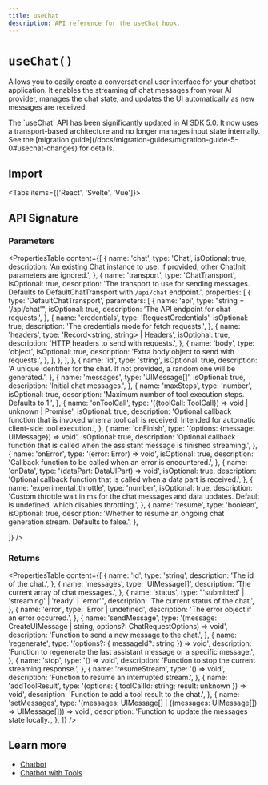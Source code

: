 ```yaml
---
title: useChat
description: API reference for the useChat hook.
---
```


# `useChat()`

Allows you to easily create a conversational user interface for your chatbot application. It enables the streaming of chat messages from your AI provider, manages the chat state, and updates the UI automatically as new messages are received.

<Note>
  The `useChat` API has been significantly updated in AI SDK 5.0. It now uses a
  transport-based architecture and no longer manages input state internally. See
  the [migration
  guide](/docs/migration-guides/migration-guide-5-0#usechat-changes) for
  details.
</Note>

## Import

<Tabs items={['React', 'Svelte', 'Vue']}>
  <Tab>
    <Snippet
      text="import { useChat } from '@ai-sdk/react'"
      dark
      prompt={false}
    />
  </Tab>
  <Tab>
    <Snippet text="import { Chat } from '@ai-sdk/svelte'" dark prompt={false} />
  </Tab>
  <Tab>
    <Snippet text="import { Chat } from '@ai-sdk/vue'" dark prompt={false} />
  </Tab>
</Tabs>

## API Signature

### Parameters

<PropertiesTable
  content={[
    {
      name: 'chat',
      type: 'Chat<UIMessage>',
      isOptional: true,
      description:
        'An existing Chat instance to use. If provided, other ChatInit parameters are ignored.',
    },
    {
      name: 'transport',
      type: 'ChatTransport',
      isOptional: true,
      description:
        'The transport to use for sending messages. Defaults to DefaultChatTransport with `/api/chat` endpoint.',
      properties: [
        {
          type: 'DefaultChatTransport',
          parameters: [
            {
              name: 'api',
              type: "string = '/api/chat'",
              isOptional: true,
              description: 'The API endpoint for chat requests.',
            },
            {
              name: 'credentials',
              type: 'RequestCredentials',
              isOptional: true,
              description: 'The credentials mode for fetch requests.',
            },
            {
              name: 'headers',
              type: 'Record<string, string> | Headers',
              isOptional: true,
              description: 'HTTP headers to send with requests.',
            },
            {
              name: 'body',
              type: 'object',
              isOptional: true,
              description: 'Extra body object to send with requests.',
            },
          ],
        },
      ],
    },
    {
      name: 'id',
      type: 'string',
      isOptional: true,
      description:
        'A unique identifier for the chat. If not provided, a random one will be generated.',
    },
    {
      name: 'messages',
      type: 'UIMessage[]',
      isOptional: true,
      description: 'Initial chat messages.',
    },
    {
      name: 'maxSteps',
      type: 'number',
      isOptional: true,
      description: 'Maximum number of tool execution steps. Defaults to 1.',
    },
    {
      name: 'onToolCall',
      type: '({toolCall: ToolCall}) => void | unknown | Promise<unknown>',
      isOptional: true,
      description:
        'Optional callback function that is invoked when a tool call is received. Intended for automatic client-side tool execution.',
    },
    {
      name: 'onFinish',
      type: '(options: {message: UIMessage}) => void',
      isOptional: true,
      description:
        'Optional callback function that is called when the assistant message is finished streaming.',
    },
    {
      name: 'onError',
      type: '(error: Error) => void',
      isOptional: true,
      description:
        'Callback function to be called when an error is encountered.',
    },
    {
      name: 'onData',
      type: '(dataPart: DataUIPart) => void',
      isOptional: true,
      description:
        'Optional callback function that is called when a data part is received.',
    },
    {
      name: 'experimental_throttle',
      type: 'number',
      isOptional: true,
      description:
        'Custom throttle wait in ms for the chat messages and data updates. Default is undefined, which disables throttling.',
    },
    {
      name: 'resume',
      type: 'boolean',
      isOptional: true,
      description:
        'Whether to resume an ongoing chat generation stream. Defaults to false.',
    },

]}
/>

### Returns

<PropertiesTable
  content={[
    {
      name: 'id',
      type: 'string',
      description: 'The id of the chat.',
    },
    {
      name: 'messages',
      type: 'UIMessage[]',
      description: 'The current array of chat messages.',
    },
    {
      name: 'status',
      type: "'submitted' | 'streaming' | 'ready' | 'error'",
      description: 'The current status of the chat.',
    },
    {
      name: 'error',
      type: 'Error | undefined',
      description: 'The error object if an error occurred.',
    },
    {
      name: 'sendMessage',
      type: '(message: CreateUIMessage | string, options?: ChatRequestOptions) => void',
      description: 'Function to send a new message to the chat.',
    },
    {
      name: 'regenerate',
      type: '(options?: { messageId?: string }) => void',
      description:
        'Function to regenerate the last assistant message or a specific message.',
    },
    {
      name: 'stop',
      type: '() => void',
      description: 'Function to stop the current streaming response.',
    },
    {
      name: 'resumeStream',
      type: '() => void',
      description: 'Function to resume an interrupted stream.',
    },
    {
      name: 'addToolResult',
      type: '(options: { toolCallId: string; result: unknown }) => void',
      description: 'Function to add a tool result to the chat.',
    },
    {
      name: 'setMessages',
      type: '(messages: UIMessage[] | ((messages: UIMessage[]) => UIMessage[])) => void',
      description: 'Function to update the messages state locally.',
    },
  ]}
/>

## Learn more

- [Chatbot](/docs/ai-sdk-ui/chatbot)
- [Chatbot with Tools](/docs/ai-sdk-ui/chatbot-with-tool-calling)
